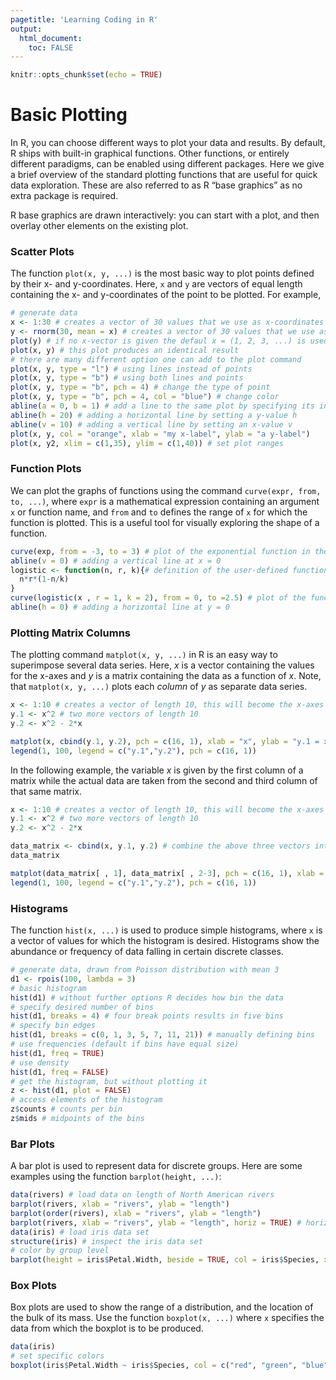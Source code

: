 ```yaml
---
pagetitle: 'Learning Coding in R'
output: 
  html_document:
    toc: FALSE
---
```


```r
knitr::opts_chunk$set(echo = TRUE)
```

# Basic Plotting {.tabset}

In R, you can choose different ways to plot your data and results. By default, R ships with built-in graphical functions. Other functions, or entirely different paradigms, can be enabled using different packages. Here we give a brief overview of the standard plotting functions that are useful for quick data exploration. These are also referred to as R “base graphics” as no extra package is required.

R base graphics are drawn interactively: you can start with a plot, and then overlay other elements on the existing plot.

### Scatter Plots

The function ```plot(x, y, ...)``` is the most basic way to plot points defined by their x- and y-coordinates. Here, ```x``` and ```y``` are vectors of equal length containing the x- and y-coordinates of the point to be plotted. For example,

```r
# generate data
x <- 1:30 # creates a vector of 30 values that we use as x-coordinates
y <- rnorm(30, mean = x) # creates a vector of 30 values that we use as y-coordinates; each values is drawn from normal distribution with with an increasing mean value
plot(y) # if no x-vector is given the defaul x = (1, 2, 3, ...) is used
plot(x, y) # this plot produces an identical result
# there are many different option one can add to the plot command
plot(x, y, type = "l") # using lines instead of points
plot(x, y, type = "b") # using both lines and points
plot(x, y, type = "b", pch = 4) # change the type of point
plot(x, y, type = "b", pch = 4, col = "blue") # change color
abline(a = 0, b = 1) # add a line to the same plot by specifying its intercept a and slope b,
abline(h = 20) # adding a horizontal line by setting a y-value h
abline(v = 10) # adding a vertical line by setting an x-value v
plot(x, y, col = "orange", xlab = "my x-label", ylab = "a y-label")
plot(x, y2, xlim = c(1,35), ylim = c(1,40)) # set plot ranges
```

### Function Plots

We can plot the graphs of functions using the command ```curve(expr, from, to, ...)```, where ```expr``` is a mathematical expression containing an argument ```x``` or function name, and ```from``` and ```to``` defines the range of ```x``` for which the function is plotted. This is a useful tool for visually exploring the shape of a function.

```r
curve(exp, from = -3, to = 3) # plot of the exponential function in the interval (-3, 3)
abline(v = 0) # adding a vertical line at x = 0
logistic <- function(n, r, k){# definition of the user-defined function giving the population growth rate of a logistically growing population as a function the current population size n, the intrinsic growth rate r and the carrying capacity k
  n*r*(1-n/k)
}
curve(logistic(x , r = 1, k = 2), from = 0, to =2.5) # plot of the function logistic as a function of the population size n = x
abline(h = 0) # adding a horizontal line at y = 0
```

### Plotting Matrix Columns

The plotting command ```matplot(x, y, ...)``` in R is an easy way to superimpose several data series. Here, *x* is a vector containing the values for the x-axes and *y* is a matrix containing the data as a function of *x*. Note, that ```matplot(x, y, ...)``` plots each *column* of *y* as separate data series.

```r
x <- 1:10 # creates a vector of length 10, this will become the x-axes
y.1 <- x^2 # two more vectors of length 10
y.2 <- x^2 - 2*x

matplot(x, cbind(y.1, y.2), pch = c(16, 1), xlab = "x", ylab = "y.1 = x^2 and y.2 = x^2-2*x")
legend(1, 100, legend = c("y.1","y.2"), pch = c(16, 1)) 
```

In the following example, the variable *x* is given by the first column of a matrix while the actual data are taken from the second and third column of that same matrix.

```r
x <- 1:10 # creates a vector of length 10, this will become the x-axes
y.1 <- x^2 # two more vectors of length 10
y.2 <- x^2 - 2*x

data_matrix <- cbind(x, y.1, y.2) # combine the above three vectors into a matrix
data_matrix

matplot(data_matrix[ , 1], data_matrix[ , 2-3], pch = c(16, 1), xlab = "x", ylab = "y.1 = x^2 and y.2 = x^2-2*x")
legend(1, 100, legend = c("y.1","y.2"), pch = c(16, 1)) 
```

### Histograms

The function ```hist(x, ...)``` is used to produce simple histograms, where ```x``` is a vector of values for which the histogram is desired. Histograms show the abundance or frequency of data falling in certain discrete classes.

```r
# generate data, drawn from Poisson distribution with mean 3
d1 <- rpois(100, lambda = 3)
# basic histogram
hist(d1) # without further options R decides how bin the data
# specify desired number of bins
hist(d1, breaks = 4) # four break points results in five bins
# specify bin edges
hist(d1, breaks = c(0, 1, 3, 5, 7, 11, 21)) # manually defining bins
# use frequencies (default if bins have equal size)
hist(d1, freq = TRUE)
# use density
hist(d1, freq = FALSE)
# get the histogram, but without plotting it
z <- hist(d1, plot = FALSE)
# access elements of the histogram
z$counts # counts per bin
z$mids # midpoints of the bins
```

### Bar Plots

A bar plot is used to represent data for discrete groups. Here are some examples using the function ```barplot(height, ...)```:

```r
data(rivers) # load data on length of North American rivers
barplot(rivers, xlab = "rivers", ylab = "length")
barplot(order(rivers), xlab = "rivers", ylab = "length")
barplot(rivers, xlab = "rivers", ylab = "length", horiz = TRUE) # horizontal
data(iris) # load iris data set
structure(iris) # inspect the iris data set
# color by group level
barplot(height = iris$Petal.Width, beside = TRUE, col = iris$Species, xlab = "species")
```

### Box Plots

Box plots are used to show the range of a distribution, and the location of the bulk of its mass. Use the function ```boxplot(x, ...)``` where ```x``` specifies the data from which the boxplot is to be produced.

```r
data(iris)
# set specific colors
boxplot(iris$Petal.Width ~ iris$Species, col = c("red", "green", "blue"))
```

